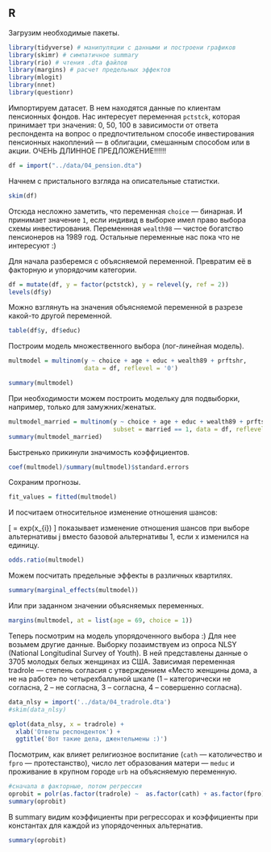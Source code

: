 ## R

Загрузим необходимые пакеты.
```r
library(tidyverse) # манипуляции с данными и построени графиков
library(skimr) # симпатичное summary
library(rio) # чтения .dta файлов
library(margins) # расчет предельных эффектов
library(mlogit)
library(nnet)
library(questionr)
```

Импортируем датасет. 
В нем находятся данные по клиентам пенсионных фондов. 
Нас интересует переменная `pctstck`, которая принимает три значения: 0, 50, 100 в зависимоcти от ответа респондента на вопрос о предпочтительном способе инвестирования пенсионных накоплений — в облигации, смешанным способом или в акции.  ОЧЕНЬ ДЛИННОЕ ПРЕДЛОЖЕНИЕ!!!!!!

```r
df = import("../data/04_pension.dta")
```

Начнем с пристального взгляда на описательные статистки. 
```r
skim(df)
```

Отсюда несложно заметить, что переменная `choice` — бинарная. 
И принимает значение `1`, если индивид в выборке имел право выбора схемы инвестирования. 
Переменнная `wealth98` — чистое богатство пенсионеров на 1989 год. 
Остальные переменные нас пока что не интересуют :)


Для начала разберемся с объясняемой переменной.
Превратим её в факторную и упорядочим категории. 

```r
df = mutate(df, y = factor(pctstck), y = relevel(y, ref = 2)) 
levels(df$y)
```

Можно взглянуть на значения объясняемой переменной в разрезе какой-то другой переменной. 

```r
table(df$y, df$educ)
```

Построим модель множественного выбора (лог-линейная модель). 

```r
multmodel = multinom(y ~ choice + age + educ + wealth89 + prftshr, 
                     data = df, reflevel = '0')

summary(multmodel)
```

При необходимости можем построить модельку для подвыборки, например, только для замужних/женатых.

```r
multmodel_married = multinom(y ~ choice + age + educ + wealth89 + prftshr, 
                             subset = married == 1, data = df, reflevel = '0')
summary(multmodel_married)
```

Быстренько прикинули значимость коэффициентов.

```r
coef(multmodel)/summary(multmodel)$standard.errors
```

Сохраним прогнозы.
```r
fit_values = fitted(multmodel)
```

И посчитаем относительное изменение отношения шансов:

\[
\frac{P(y_{i} = j)}{P(y_{i} = 1)} = exp(x_{i}\beta)
\] показывает изменение отношения шансов при выборе альтернативы j вместо базовой альтернативы 1, если x изменился на единицу.

```r
odds.ratio(multmodel) 
```

Можем посчитать предельные эффекты в различных квартилях.
```r
summary(marginal_effects(multmodel))
```

Или при заданном значении объясняемых переменных.
```r
margins(multmodel, at = list(age = 69, choice = 1))
```

Теперь посмотрим на модель упорядоченного выбора :) 
Для нее возьмем другие данные. 
Выборку позаимствуем из опроса NLSY (National Longitudinal Survey of Youth). 
В ней представлены данные о 3705 молодых белых женщинах из США.
Зависимая переменная tradrole — степень согласия с утверждением «Место женщины дома, а не на работе» по четырехбалльной шкале (1 – категорически не согласна, 2 – не согласна, 3 – согласна, 4 – совершенно согласна).

```r
data_nlsy = import('../data/04_tradrole.dta')
#skim(data_nlsy)
```

```r
qplot(data_nlsy, x = tradrole) + 
  xlab('Ответы респонденток') +
  ggtitle('Вот такие дела, джентельмены :)')
```

Посмотрим, как влияет религиозное воспитание (`cath` — католичество и `fpro` — протестанство), число лет образования матери — `meduc` и проживание в крупном городе `urb` на объясняемую переменную.

```r
#сначала в факторные, потом регрессия
oprobit = polr(as.factor(tradrole) ~  as.factor(cath) + as.factor(fpro) + meduc + as.factor(urb), data = data_nlsy, method = "probit", na.action = na.omit)
summary(oprobit)
```

В summary видим коэффициенты при регрессорах и коэффициенты при константах для каждой из упорядоченных альтернатив.

```r
summary(oprobit)
```
